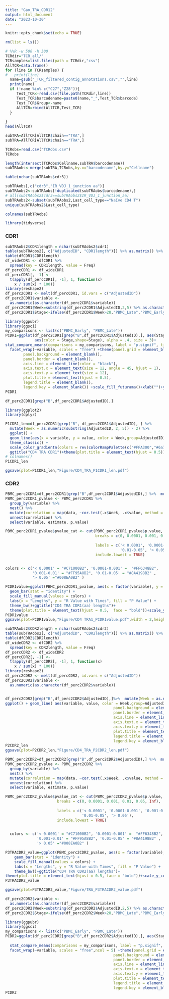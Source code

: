 ```yaml
---
title: "Gao_TRA_CDR12"
output: html_document
date: "2023-10-30"
---
```




```r
knitr::opts_chunk$set(echo = TRUE)
```

```r
rm(list = ls())
```



```r
# %%R -w 500 -h 300 
TCRdir="TCR_all/"
TCRsamples=list.files(path = TCRdir,"csv")
AllTCR=data.frame()
for (line in TCRsamples) {
#   print(line)
  name=gsub("_TCR_filtered_contig_annotations.csv","",line)
  print(name)
  if (!name %in% c("C27","Z28")){
     Test_TCR<-read.csv(file.path(TCRdir,line))
     Test_TCR$barcodename=paste0(name,"_",Test_TCR$barcode)
     Test_TCR$Group<-name
     AllTCR=rbind(AllTCR,Test_TCR)
  }
 
}
head(AllTCR)

```
```r
subTRA=AllTCR[AllTCR$chain=="TRA",]
subTRA=AllTCR[AllTCR$chain=="TRA",]
```

```r
TCRobs=read.csv("TCRobs.csv")
TCRobs
```


```r
length(intersect(TCRobs$Cellname,subTRA$barcodename))
subTRAobs<-merge(subTRA,TCRobs,by.x="barcodename",by.y="Cellname")

```

```r
table(nchar(subTRAobs$cdr3))
```
```r
subTRAobs[,c("cdr3","IR_VDJ_1_junction_aa")]
subTRAobs2<-subTRAobs[!duplicated(subTRAobs$barcodename),]
# all(subTRAobs2$cdr3==subTRAobs2$IR_VDJ_1_junction_aa)
subTRAobs2<-subset(subTRAobs2,Last_cell_type=="Naïve CD4 T")
unique(subTRAobs2$Last_cell_type)
```

```r
colnames(subTRAobs)
```


```r
library(tidyverse)
```
### CDR1

```r
subTRAobs2$CDR1length = nchar(subTRAobs2$cdr1)
table(subTRAobs2[, c("AdjustedID", "CDR1length")]) %>% as.matrix() %>% as.data.frame() -> dfCDR1
table(dfCDR1$CDR1length)
df_wideCDR1 <- dfCDR1 %>%
  spread(key = CDR1length, value = Freq)
df_percCDR1 <- df_wideCDR1
df_percCDR1[, -1] <-
  t(apply(df_percCDR1[, -1], 1, function(x)
    x / sum(x) * 100))
library(reshape2)
df_perc2CDR1 <- melt(df_percCDR1, id.vars = c("AdjustedID"))
df_perc2CDR1$variable <-
  as.numeric(as.character(df_perc2CDR1$variable))
df_perc2CDR1$Week=substring(df_perc2CDR1$AdjustedID,2,5) %>% as.character() %>% as.numeric()
df_perc2CDR1$Stage<-ifelse(df_perc2CDR1$Week>28,"PBMC_Late","PBMC_Early")
```
```r
library(ggpubr)
library(ggsci)
my_comparisons <- list(c("PBMC_Early", "PBMC_Late"))
PCDR1=ggplot(df_perc2CDR1[grep("B",df_perc2CDR1$AdjustedID),], aes(Stage, value)) + geom_boxplot(position = position_dodge(width = 1), show.legend = FALSE, color = "black")+geom_point(position = position_jitter(seed = 2023, width = .25),
             aes(color = Stage,shape=Stage), alpha = .4, size = 3)+
stat_compare_means(comparisons = my_comparisons, label = "p.signif", tip.length = 0.01) +
  facet_wrap(~variable, scales = "free") +theme(panel.grid = element_blank(), 
        panel.background = element_blank(), 
        panel.border = element_blank(),
        axis.line = element_line(color = "black"),
        axis.text.x = element_text(size = 12, angle = 45, hjust = 1), 
        axis.text.y = element_text(size = 12),
        plot.title = element_text(hjust = 0.5),
        legend.title = element_blank(), 
        legend.key = element_blank()) +scale_fill_futurama()+xlab("")+ylab("Percentage %")+scale_color_manual(values = pal_futurama()(3)[2:3])+ggtitle("CD4 TRAV CDR1")
PCDR1
```
```r
df_perc2CDR1[grep("B",df_perc2CDR1$AdjustedID),]

```

```r
library(ggplot2)
library(dplyr)

P1CDR1_len=df_perc2CDR1[grep("B", df_perc2CDR1$AdjustedID), ] %>%
  mutate(Week = as.numeric(substring(AdjustedID, 2, 5)) - 2) %>%
  ggplot() +
  geom_line(aes(x = variable, y = value, color = Week,group=AdjustedID)) +
  theme_classic() +
  scale_color_gradientn(colors = rev(colorRampPalette(c("#FFA300","#6a73cf","#00AF99","#98D9E9" ))(100))) +labs(x="CDR1 length",y="Percentage(%)")+
  ggtitle("CD4 TRA CDR1")+theme(plot.title = element_text(hjust = 0.5))+scale_x_continuous(breaks = c(5,6,7))
# colnames()
P1CDR1_len
```
```r
ggsave(plot=P1CDR1_len,"Figure/CD4_TRA_P1CDR1_len.pdf")
```





### CDR2
```r
PBMC_perc2CDR1=df_perc2CDR1[grep("B",df_perc2CDR1$AdjustedID),] %>%  mutate(Week = as.numeric(substring(AdjustedID, 2, 5)) - 2)
PBMC_perc2CDR1_pvalue <- PBMC_perc2CDR1 %>%
  group_by(variable) %>%
  nest() %>% 
  mutate(correlation = map(data, ~cor.test(.x$Week, .x$value, method = "spearman")) %>% map(broom::tidy)) %>%
  unnest(correlation) %>%
  select(variable, estimate, p.value)

```
```r
PBMC_perc2CDR1_pvalue$pvalue_cat <- cut(PBMC_perc2CDR1_pvalue$p.value,
                                        breaks = c(0, 0.0001, 0.001, 0.01, 0.05, Inf),
                                        
                                        labels = c('< 0.0001', '0.0001-0.001', '0.001-0.01',
                                                   '0.01-0.05', '> 0.05'),
                                        include.lowest = TRUE)


colors <- c('< 0.0001' = "#C71000B2", '0.0001-0.001' =  "#FF6348B2", 
            '0.001-0.01' = "#FF95A8B2", '0.01-0.05' = "#8A4198B2" ,
            '> 0.05' ="#008EA0B2" )

PCDR1value=ggplot(PBMC_perc2CDR1_pvalue, aes(x = factor(variable), y = estimate, fill =pvalue_cat)) +
  geom_bar(stat = "identity") +
  scale_fill_manual(values = colors) +
  labs(x = "Lengths", y = "R Value with Times", fill = "P Value") +
  theme_bw()+ggtitle("CD4 TRA CDR1(aa) lengths")+ 
  theme(plot.title = element_text(hjust = 0.5,  face = "bold"))+scale_y_continuous(limits = c(-1,1))
PCDR1value
ggsave(plot=PCDR1value,"Figure/CD4 TRA1_PCDR1value.pdf",width = 2,height = 2)
```

```r
subTRAobs2$CDR2length = nchar(subTRAobs2$cdr2)
table(subTRAobs2[, c("AdjustedID", "CDR2length")]) %>% as.matrix() %>% as.data.frame() -> dfCDR2
table(dfCDR2$CDR2length)
df_wideCDR2 <- dfCDR2 %>%
  spread(key = CDR2length, value = Freq)
df_percCDR2 <- df_wideCDR2
df_percCDR2[, -1] <-
  t(apply(df_percCDR2[, -1], 1, function(x)
    x / sum(x) * 100))
library(reshape2)
df_perc2CDR2 <- melt(df_percCDR2, id.vars = c("AdjustedID"))
df_perc2CDR2$variable <-
  as.numeric(as.character(df_perc2CDR2$variable))


df_perc2CDR2[grep("B",df_perc2CDR2$AdjustedID),]%>%  mutate(Week = as.numeric(substring(AdjustedID, 2, 5)) - 2) %>% 
ggplot() + geom_line( aes(variable, value, color = Week,group=AdjustedID))+theme(panel.grid = element_blank(), 
                                                panel.background = element_blank(), 
                                                panel.border = element_blank(),
                                                axis.line = element_line(color = "black"),
                                                axis.text.x = element_text(size = 12, angle = 45, hjust = 1), 
                                                axis.text.y = element_text(size = 12),
                                                plot.title = element_text(hjust = 0.5),
                                                legend.title = element_blank(), 
                                                legend.key = element_blank())+ggtitle("CD4 TRA CDR2")+scale_x_continuous(breaks = c(5,6,7,8))+scale_color_gradientn(colors = rev(colorRampPalette(c("#FFA300","#6a73cf","#00AF99","#98D9E9" ))(100))) + labs(x="CDR2 length",y="Percentage(%)")->P2CDR2_len
P2CDR2_len
ggsave(plot=P2CDR2_len,"Figure/CD4_TRA_P2CDR2_len.pdf")
```

```r
PBMC_perc2CDR2=df_perc2CDR2[grep("B",df_perc2CDR2$AdjustedID),] %>%  mutate(Week = as.numeric(substring(AdjustedID, 2, 5)) - 2)
PBMC_perc2CDR2_pvalue <- PBMC_perc2CDR2 %>%
  group_by(variable) %>%
  nest() %>% 
  mutate(correlation = map(data, ~cor.test(.x$Week, .x$value, method = "spearman")) %>% map(broom::tidy)) %>%
  unnest(correlation) %>%
  select(variable, estimate, p.value)
```


```r
PBMC_perc2CDR2_pvalue$pvalue_cat <- cut(PBMC_perc2CDR2_pvalue$p.value,
                       breaks = c(0, 0.0001, 0.001, 0.01, 0.05, Inf),
                       
                       labels = c('< 0.0001', '0.0001-0.001', '0.001-0.01',
                                  '0.01-0.05', '> 0.05'),
                       include.lowest = TRUE)

  
  colors <- c('< 0.0001' = "#C71000B2", '0.0001-0.001' =  "#FF6348B2", 
              '0.001-0.01' = "#FF95A8B2", '0.01-0.05' = "#8A4198B2" ,
              '> 0.05' ="#008EA0B2" )

P3TRACDR2_value=ggplot(PBMC_perc2CDR2_pvalue, aes(x = factor(variable), y = estimate, fill =pvalue_cat)) +
    geom_bar(stat = "identity") +
    scale_fill_manual(values = colors) +
    labs(x = "Lengths", y = "R Value with Times", fill = "P Value") +
    theme_bw()+ggtitle("CD4 TRA CDR2(aa) lengths")+ 
theme(plot.title = element_text(hjust = 0.5, face = "bold"))+scale_y_continuous(limits = c(-0.8,0.8),breaks = seq(-0.8,0.8,0.2))
P3TRACDR2_value
```
```r
ggsave(plot=P3TRACDR2_value,"Figure/TRA_P3TRACDR2_value.pdf")
```
```r
df_perc2CDR2$variable <-
  as.numeric(as.character(df_perc2CDR2$variable))
df_perc2CDR2$Week=substring(df_perc2CDR2$AdjustedID,2,5) %>% as.character() %>% as.numeric()
df_perc2CDR2$Stage<-ifelse(df_perc2CDR2$Week>28,"PBMC_Late","PBMC_Early")
```


```r

library(ggpubr)
library(ggsci)
my_comparisons <- list(c("PBMC_Early", "PBMC_Late"))
PCDR2=ggplot(df_perc2CDR2[grep("B",df_perc2CDR2$AdjustedID),], aes(Stage, value)) + geom_boxplot(position = position_dodge(width = 1), show.legend = FALSE, color = "black")+geom_point(position = position_jitter(seed = 2023, width = .25),
                                                                                                                                                                                        aes(color = Stage,shape=Stage), alpha = .4, size = 3)+
  stat_compare_means(comparisons = my_comparisons, label = "p.signif", tip.length = 0.01) +
  facet_wrap(~variable, scales = "free",ncol = 5) +theme(panel.grid = element_blank(),
                                                panel.background = element_blank(),
                                                panel.border = element_blank(),
                                                axis.line = element_line(color = "black"),
                                                axis.text.x = element_text(size = 12, angle = 45, hjust = 1),
                                                axis.text.y = element_text(size = 12),
                                                plot.title = element_text(hjust = 0.5),
                                                legend.title = element_blank(),
                                                legend.key = element_blank()) +scale_fill_futurama()+scale_color_manual(values = pal_futurama()(3)[2:3])+xlab("")+ylab("Percentage %")+ggtitle("CD4 TRAV CDR2")
PCDR2
```



